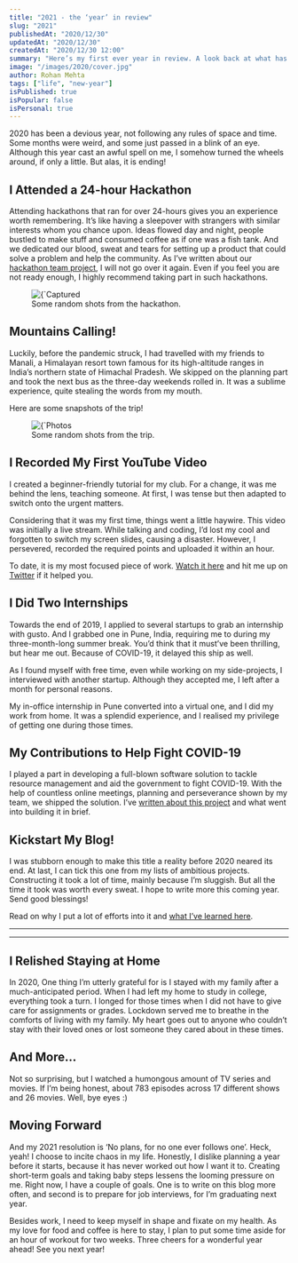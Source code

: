 ```yaml
---
title: "2021 - the ‘year’ in review"
slug: "2021"
publishedAt: "2020/12/30"
updatedAt: "2020/12/30"
createdAt: "2020/12/30 12:00"
summary: "Here’s my first ever year in review. A look back at what has been a difficult year for everyone, but I've managed to reverse its spell on me."
image: "/images/2020/cover.jpg"
author: Rohan Mehta
tags: ["life", "new-year"]
isPublished: true
isPopular: false
isPersonal: true
---
```


2020 has been a devious year, not following any rules of space and time. Some months were weird, and some just passed in a blink of an eye. Although this year cast an awful spell on me, I somehow turned the wheels around, if only a little. But alas, it is ending!

## I Attended a 24-hour Hackathon

Attending hackathons that ran for over 24-hours gives you an experience worth remembering. It’s like having a sleepover with strangers with similar interests whom you chance upon. Ideas flowed day and night, people bustled to make stuff and consumed coffee as if one was a fish tank. And we dedicated our blood, sweat and tears for setting up a product that could solve a problem and help the community. As I’ve written about our [hackathon team project](/projects/mobitrack), I will not go over it again. Even if you feel you are not ready enough, I highly recommend taking part in such hackathons.

<figure>
	<div className="flex">
		<Image
			className="rounded"
			alt={`Captured moments from the hackathon`}
			src={`/images/2020/hackathon.jpg`}
			width={1024}
			height={1024}
		/>
	</div>
	<figcaption>Some random shots from the hackathon.</figcaption>
</figure>

## Mountains Calling!

Luckily, before the pandemic struck, I had travelled with my friends to Manali, a Himalayan resort town famous for its high-altitude ranges in India’s northern state of Himachal Pradesh. We skipped on the planning part and took the next bus as the three-day weekends rolled in. It was a sublime experience, quite stealing the words from my mouth.

Here are some snapshots of the trip!

<figure>
	<div className="flex">
		<Image
			className="rounded"
			alt={`Photos from Manali Trip`}
			src={`/images/2020/trip.jpg`}
			width={1024}
			height={1024}
		/>
	</div>
	<figcaption>Some random shots from the trip.</figcaption>
</figure>

## I Recorded My First YouTube Video

I created a beginner-friendly tutorial for my club. For a change, it was me behind the lens, teaching someone. At first, I was tense but then adapted to switch onto the urgent matters.

Considering that it was my first time, things went a little haywire. This video was initially a live stream. While talking and coding, I’d lost my cool and forgotten to switch my screen slides, causing a disaster. However, I persevered, recorded the required points and uploaded it within an hour.

To date, it is my most focused piece of work. [Watch it here](https://go.dsckiet.com/learnjs) and hit me up on [Twitter](https://twitter.com/rhnmht30) if it helped you.

## I Did Two Internships

Towards the end of 2019, I applied to several startups to grab an internship with gusto. And I grabbed one in Pune, India, requiring me to during my three-month-long summer break. You’d think that it must’ve been thrilling, but hear me out. Because of COVID-19, it delayed this ship as well.

As I found myself with free time, even while working on my side-projects, I interviewed with another startup. Although they accepted me, I left after a month for personal reasons.

My in-office internship in Pune converted into a virtual one, and I did my work from home. It was a splendid experience, and I realised my privilege of getting one during those times.

## My Contributions to Help Fight COVID-19

I played a part in developing a full-blown software solution to tackle resource management and aid the government to fight COVID-19. With the help of countless online meetings, planning and perseverance shown by my team, we shipped the solution. I’ve [written about this project](/projects/covid19-erp) and what went into building it in brief.

## Kickstart My Blog!

I was stubborn enough to make this title a reality before 2020 neared its end. At last, I can tick this one from my lists of ambitious projects. Constructing it took a lot of time, mainly because I’m sluggish. But all the time it took was worth every sweat. I hope to write more this coming year. Send good blessings!

Read on why I put a lot of efforts into it and [what I’ve learned here](/blog/i-over-engineered-my-blog).

<hr />
<NewsletterForm />
<hr />

## I Relished Staying at Home

In 2020, One thing I’m utterly grateful for is I stayed with my family after a much-anticipated period. When I had left my home to study in college, everything took a turn. I longed for those times when I did not have to give care for assignments or grades. Lockdown served me to breathe in the comforts of living with my family. My heart goes out to anyone who couldn’t stay with their loved ones or lost someone they cared about in these times.

## And More...

Not so surprising, but I watched a humongous amount of TV series and movies. If I’m being honest, about 783 episodes across 17 different shows and 26 movies. Well, bye eyes :)

## Moving Forward

And my 2021 resolution is ‘No plans, for no one ever follows one’. Heck, yeah! I choose to incite chaos in my life. Honestly, I dislike planning a year before it starts, because it has never worked out how I want it to. Creating short-term goals and taking baby steps lessens the looming pressure on me. Right now, I have a couple of goals. One is to write on this blog more often, and second is to prepare for job interviews, for I’m graduating next year.

Besides work, I need to keep myself in shape and fixate on my health. As my love for food and coffee is here to stay, I plan to put some time aside for an hour of workout for two weeks. Three cheers for a wonderful year ahead! See you next year!
